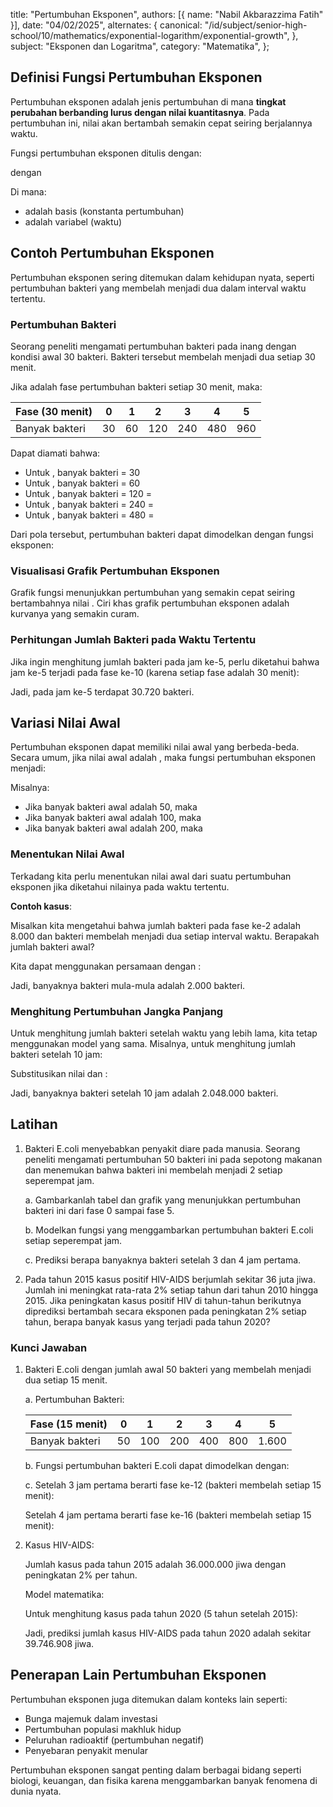 
  title: "Pertumbuhan Eksponen",
  authors: [{ name: "Nabil Akbarazzima Fatih" }],
  date: "04/02/2025",
  alternates: {
    canonical:
      "/id/subject/senior-high-school/10/mathematics/exponential-logarithm/exponential-growth",
  },
  subject: "Eksponen dan Logaritma",
  category: "Matematika",
};

## Definisi Fungsi Pertumbuhan Eksponen

Pertumbuhan eksponen adalah jenis pertumbuhan di mana **tingkat perubahan berbanding lurus dengan nilai kuantitasnya**. Pada pertumbuhan ini, nilai akan bertambah semakin cepat seiring berjalannya waktu.

Fungsi pertumbuhan eksponen ditulis dengan:

<InlineMath math="f(x) = a^x" /> dengan <InlineMath math="a > 1" />

Di mana:

- <InlineMath math="a" /> adalah basis (konstanta pertumbuhan)
- <InlineMath math="x" /> adalah variabel (waktu)

## Contoh Pertumbuhan Eksponen

Pertumbuhan eksponen sering ditemukan dalam kehidupan nyata, seperti pertumbuhan bakteri yang membelah menjadi dua dalam interval waktu tertentu.

### Pertumbuhan Bakteri

Seorang peneliti mengamati pertumbuhan bakteri pada inang dengan kondisi awal 30 bakteri. Bakteri tersebut membelah menjadi dua setiap 30 menit.

Jika <InlineMath math="x" /> adalah fase pertumbuhan bakteri setiap 30 menit, maka:

| Fase (30 menit) | 0   | 1   | 2   | 3   | 4   | 5   |
| --------------- | --- | --- | --- | --- | --- | --- |
| Banyak bakteri  | 30  | 60  | 120 | 240 | 480 | 960 |

Dapat diamati bahwa:

- Untuk <InlineMath math="x = 0" />, banyak bakteri = 30
- Untuk <InlineMath math="x = 1" />, banyak bakteri = 60
- Untuk <InlineMath math="x = 2" />, banyak bakteri = 120 = <InlineMath math="2^2 \cdot 30" />
- Untuk <InlineMath math="x = 3" />, banyak bakteri = 240 = <InlineMath math="2^3 \cdot 30" />
- Untuk <InlineMath math="x = 4" />, banyak bakteri = 480 = <InlineMath math="2^4 \cdot 30" />

Dari pola tersebut, pertumbuhan bakteri dapat dimodelkan dengan fungsi eksponen:

<BlockMath math="f(x) = 30 \cdot (2^x)" />

### Visualisasi Grafik Pertumbuhan Eksponen

Grafik fungsi <InlineMath math="f(x) = 30 \cdot (2^x)" /> menunjukkan pertumbuhan yang semakin cepat seiring bertambahnya nilai <InlineMath math="x" />. Ciri khas grafik pertumbuhan eksponen adalah kurvanya yang semakin curam.

<FunctionChart
  p={30}
  a={2}
  title="Pertumbuhan Bakteri"
  description="Pertumbuhan bakteri yang membelah menjadi dua setiap 30 menit."
/>

### Perhitungan Jumlah Bakteri pada Waktu Tertentu

Jika ingin menghitung jumlah bakteri pada jam ke-5, perlu diketahui bahwa jam ke-5 terjadi pada fase ke-10 (karena setiap fase adalah 30 menit):

<BlockMath math="f(10) = 30 \cdot (2^{10}) = 30 \cdot 1024 = 30.720" />

Jadi, pada jam ke-5 terdapat 30.720 bakteri.

## Variasi Nilai Awal

Pertumbuhan eksponen dapat memiliki nilai awal yang berbeda-beda. Secara umum, jika nilai awal adalah <InlineMath math="P_0" />, maka fungsi pertumbuhan eksponen menjadi:

<BlockMath math="f(x) = P_0 \cdot (a^x)" />

Misalnya:

- Jika banyak bakteri awal adalah 50, maka <InlineMath math="f(x) = 50 \cdot (2^x)" />
- Jika banyak bakteri awal adalah 100, maka <InlineMath math="f(x) = 100 \cdot (2^x)" />
- Jika banyak bakteri awal adalah 200, maka <InlineMath math="f(x) = 200 \cdot (2^x)" />

### Menentukan Nilai Awal

Terkadang kita perlu menentukan nilai awal <InlineMath math="x_0" /> dari suatu pertumbuhan eksponen jika diketahui nilainya pada waktu tertentu.

**Contoh kasus**:

Misalkan kita mengetahui bahwa jumlah bakteri pada fase ke-2 adalah 8.000 dan bakteri membelah menjadi dua setiap interval waktu. Berapakah jumlah bakteri awal?

Kita dapat menggunakan persamaan <InlineMath math="x_2 = a^2 \cdot x_0" /> dengan <InlineMath math="a = 2" />:

<div className="flex flex-col gap-4">
  <BlockMath math="x_2 = a^2 \cdot x_0" />
  <BlockMath math="8000 = 2^2 \cdot x_0" />
  <BlockMath math="8000 = 4 \cdot x_0" />
  <BlockMath math="\frac{8000}{4} = x_0" />
  <BlockMath math="x_0 = 2000" />
</div>

Jadi, banyaknya bakteri mula-mula adalah 2.000 bakteri.

### Menghitung Pertumbuhan Jangka Panjang

Untuk menghitung jumlah bakteri setelah waktu yang lebih lama, kita tetap menggunakan model yang sama. Misalnya, untuk menghitung jumlah bakteri setelah 10 jam:

<BlockMath math="x_{10} = a^{10} \cdot x_0" />

Substitusikan nilai <InlineMath math="a = 2" /> dan <InlineMath math="x_0 = 2.000" />:

<div className="flex flex-col gap-4">
  <BlockMath math="x_{10} = 2^{10} \cdot 2.000" />
  <BlockMath math="x_{10} = 1.024 \cdot 2.000" />
  <BlockMath math="x_{10} = 2.048.000" />
</div>

Jadi, banyaknya bakteri setelah 10 jam adalah 2.048.000 bakteri.

## Latihan

1. Bakteri E.coli menyebabkan penyakit diare pada manusia. Seorang peneliti mengamati pertumbuhan 50 bakteri ini pada sepotong makanan dan menemukan bahwa bakteri ini membelah menjadi 2 setiap seperempat jam.

   a. Gambarkanlah tabel dan grafik yang menunjukkan pertumbuhan bakteri ini dari fase 0 sampai fase 5.

   b. Modelkan fungsi yang menggambarkan pertumbuhan bakteri E.coli setiap seperempat jam.

   c. Prediksi berapa banyaknya bakteri setelah 3 dan 4 jam pertama.

2. Pada tahun 2015 kasus positif HIV-AIDS berjumlah sekitar 36 juta jiwa. Jumlah ini meningkat rata-rata 2% setiap tahun dari tahun 2010 hingga 2015. Jika peningkatan kasus positif HIV di tahun-tahun berikutnya diprediksi bertambah secara eksponen pada peningkatan 2% setiap tahun, berapa banyak kasus yang terjadi pada tahun 2020?

### Kunci Jawaban

1. Bakteri E.coli dengan jumlah awal 50 bakteri yang membelah menjadi dua setiap 15 menit.

   a. Pertumbuhan Bakteri:

   | Fase (15 menit) | 0   | 1   | 2   | 3   | 4   | 5     |
   | --------------- | --- | --- | --- | --- | --- | ----- |
   | Banyak bakteri  | 50  | 100 | 200 | 400 | 800 | 1.600 |

   <FunctionChart
     p={50}
     a={2}
     n={7}
     title="Pertumbuhan Bakteri"
     description="Pertumbuhan bakteri yang membelah menjadi dua setiap 15 menit."
   />

   b. Fungsi pertumbuhan bakteri E.coli dapat dimodelkan dengan:

   <BlockMath math="f(x) = 50 \cdot (2^x)" />

   c. Setelah 3 jam pertama berarti fase ke-12 (bakteri membelah setiap 15 menit):

   <div className="flex flex-col gap-4">
     <BlockMath math="f(12) = 50 \cdot (2^{12})" />
     <BlockMath math="f(12) = 50 \cdot 4.096" />
     <BlockMath math="f(12) = 204.800" />
   </div>

   Setelah 4 jam pertama berarti fase ke-16 (bakteri membelah setiap 15 menit):

   <div className="flex flex-col gap-4">
     <BlockMath math="f(16) = 50 \cdot (2^{16})" />
     <BlockMath math="f(16) = 50 \cdot 65.536" />
     <BlockMath math="f(16) = 3.276.800" />
   </div>

2. Kasus HIV-AIDS:

   Jumlah kasus pada tahun 2015 adalah 36.000.000 jiwa dengan peningkatan 2% per tahun.

   Model matematika:

   <BlockMath math="f(x) = 36.000.000 \cdot (1 + 0,02)^x" />

   Untuk menghitung kasus pada tahun 2020 (5 tahun setelah 2015):

   <div className="flex flex-col gap-4">
     <BlockMath math="f(5) = 36.000.000 \cdot (1,02)^5" />
     <BlockMath math="f(5) = 36.000.000 \cdot 1,1040808" />
     <BlockMath math="f(5) = 39.746.908" />
   </div>

   Jadi, prediksi jumlah kasus HIV-AIDS pada tahun 2020 adalah sekitar 39.746.908 jiwa.

## Penerapan Lain Pertumbuhan Eksponen

Pertumbuhan eksponen juga ditemukan dalam konteks lain seperti:

- Bunga majemuk dalam investasi
- Pertumbuhan populasi makhluk hidup
- Peluruhan radioaktif (pertumbuhan negatif)
- Penyebaran penyakit menular

Pertumbuhan eksponen sangat penting dalam berbagai bidang seperti biologi, keuangan, dan fisika karena menggambarkan banyak fenomena di dunia nyata.
